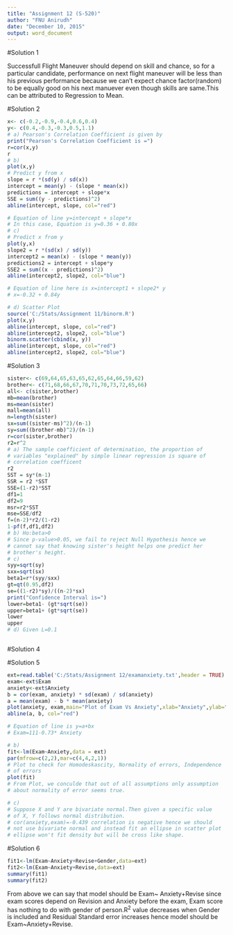 ---
title: "Assignment 12 (S-520)"
author: "FNU Anirudh"
date: "December 10, 2015"
output: word_document
---

#Solution 1

Successfull Flight Maneuver should depend on skill and chance, so for
a particular candidate, performance on next flight maneuver will be less than his previous performance because we can't expect chance factor(random) to be equally good on his next manuever even though skills are same.This can be attributed to Regression to Mean.


#Solution 2

```{r,eval=TRUE}
x<- c(-0.2,-0.9,-0.4,0.6,0.4)
y<- c(0.4,-0.3,-0.3,0.5,1.1)
# a) Pearson's Correlation Coefficient is given by
print("Pearson's Correlation Coefficient is =")
r=cor(x,y)
r
# b)
plot(x,y)
# Predict y from x
slope = r *(sd(y) / sd(x))
intercept = mean(y) - (slope * mean(x))
predictions = intercept + slope*x
SSE = sum((y - predictions)^2)
abline(intercept, slope, col="red")

# Equation of line y=intercept + slope*x
# In this case, Equation is y=0.36 + 0.80x
# c)
# Predict x from y
plot(y,x)
slope2 = r *(sd(x) / sd(y))
intercept2 = mean(x) - (slope * mean(y))
predictions2 = intercept + slope*y
SSE2 = sum((x - predictions)^2)
abline(intercept2, slope2, col="blue")

# Equation of line here is x=intercept1 + slope2* y
# x=-0.32 + 0.84y

# d) Scatter Plot
source('C:/Stats/Assignment 11/binorm.R')
plot(x,y)
abline(intercept, slope, col="red")
abline(intercept2, slope2, col="blue")
binorm.scatter(cbind(x, y))
abline(intercept, slope, col="red")
abline(intercept2, slope2, col="blue")


```

#Solution 3

```{r, eval=TRUE}
sister<- c(69,64,65,63,65,62,65,64,66,59,62)
brother<- c(71,68,66,67,70,71,70,73,72,65,66)
all<- c(sister,brother)
mb=mean(brother)
ms=mean(sister)
mall=mean(all)
n=length(sister)
sx=sum((sister-ms)^2)/(n-1)
sy=sum((brother-mb)^2)/(n-1)
r=cor(sister,brother)
r2=r^2
# a) The sample coefficient of determination, the proportion of
# variables "explained" by simple linear regression is square of 
# correlation coefficent
r2
SST = sy*(n-1)
SSR = r2 *SST
SSE=(1-r2)*SST
df1=1
df2=9
msr=r2*SST
mse=SSE/df2
f=(n-2)*r2/(1-r2)
1-pf(f,df1,df2)
# b) Ho:beta>0 
# Since p-value>0.05, we fail to reject Null Hypothesis hence we
# cannot say that knowing sister's height helps one predict her
# brother's height.
# c)
syy=sqrt(sy)
sxx=sqrt(sx)
beta1=r*(syy/sxx)
gt=qt(0.95,df2)
se=((1-r2)*sy)/((n-2)*sx)
print("Confidence Interval is=")
lower=beta1- (gt*sqrt(se))
upper=beta1+ (gt*sqrt(se))
lower
upper
# d) Given L=0.1



```

#Solution 4



#Solution 5

```{r,eval=TRUE}
ext=read.table('C:/Stats/Assignment 12/examanxiety.txt',header = TRUE)
exam<-ext$Exam
anxiety<-ext$Anxiety
b = cor(exam, anxiety) * sd(exam) / sd(anxiety)
a = mean(exam) - b * mean(anxiety)
plot(anxiety, exam,main="Plot of Exam Vs Anxiety",xlab="Anxiety",ylab="Exam")
abline(a, b, col="red")

# Equation of line is y=a+bx
# Exam=111-0.73* Anxiety

# b)
fit<-lm(Exam~Anxiety,data = ext)
par(mfrow=c(2,2),mar=c(4,4,2,1))
# Plot to check for Homodeskascity, Normality of errors, Independence
# of errors
plot(fit)
# From Plot, we conculde that out of all assumptions only assumption
# about normality of error seems true.

# c)
# Suppose X and Y are bivariate normal.Then given a specific value
# of X, Y follows normal distribution.
# cor(anxiety,exam)=-0.439 correlation is negative hence we should 
# not use bivariate normal and instead fit an ellipse in scatter plot
# ellipse won't fit density but will be cross like shape.

```

#Solution 6

```{r,eval=TRUE}
fit1<-lm(Exam~Anxiety+Revise+Gender,data=ext)
fit2<-lm(Exam~Anxiety+Revise,data=ext)
summary(fit1)
summary(fit2)

```

From above we can say that model should be Exam~ Anxiety+Revise
since exam scores depend on Revision and Anxiety before the exam, Exam score has nothing to do with gender of person.R^2^ value decreases when Gender is included and Residual Standard error increases hence model should be Exam~Anxiety+Revise.